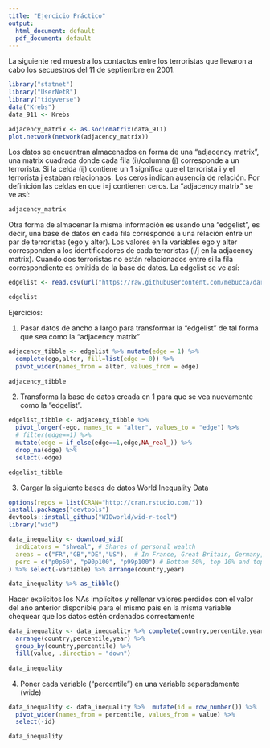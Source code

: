 ```yaml
---
title: "Ejercicio Práctico"
output:
  html_document: default
  pdf_document: default
---
```



La siguiente red muestra los contactos entre los terroristas que llevaron a cabo los secuestros del 11 de septiembre en 2001. 

```r
library("statnet") 
library("UserNetR")
library("tidyverse")
data("Krebs")
data_911 <- Krebs

adjacency_matrix <- as.sociomatrix(data_911)
plot.network(network(adjacency_matrix))

```

Los datos se encuentran almacenados en forma de una "adjacency matrix", una matrix cuadrada donde cada fila (i)/columna (j) corresponde a un terrorista. Si la celda (ij) contiene un 1 significa que el terrorista i y el terrorista j estaban relacionaos. Los ceros indican ausencia de relación. Por definición las celdas en que i=j contienen ceros. La "adjacency matrix" se ve así:

```r
adjacency_matrix
```

Otra forma de almacenar la misma información es usando una "edgelist", es decir, una base de datos en cada fila corresponde a una relación entre un par de terroristas (ego y alter). Los valores en la variables ego y alter corresponden a los identificadores de cada terroristas (i/j en la adjacency matrix). Cuando dos terroristas no están relacionados entre si la fila correspondiente es omitida de la base de datos. La edgelist se ve así:

```r
edgelist <- read.csv(url("https://raw.githubusercontent.com/mebucca/dar_soc4001/master/slides/class_10/network_terrorists911.csv"))

edgelist 
```

Ejercicios:
  
  
1. Pasar datos de ancho a largo para transformar la "edgelist" de tal forma que sea como la "adjacency matrix"

```r
adjacency_tibble <- edgelist %>% mutate(edge = 1) %>%
  complete(ego,alter, fill=list(edge = 0)) %>%
  pivot_wider(names_from = alter, values_from = edge)
  
adjacency_tibble 
```


2. Transforma la base de datos creada en 1 para que se vea nuevamente como la "edgelist". 

```r
edgelist_tibble <- adjacency_tibble %>%
  pivot_longer(-ego, names_to = "alter", values_to = "edge") %>%
  # filter(edge==1) %>%
  mutate(edge = if_else(edge==1,edge,NA_real_)) %>%
  drop_na(edge) %>%
  select(-edge)

edgelist_tibble
```

3. Cargar la siguiente bases de datos World Inequality Data

```r
options(repos = list(CRAN="http://cran.rstudio.com/"))
install.packages("devtools")
devtools::install_github("WIDworld/wid-r-tool")
library("wid")

data_inequality <- download_wid(
  indicators = "shweal", # Shares of personal wealth
  areas = c("FR","GB","DE","US"),  # In France, Great Britain, Germany, USA
  perc = c("p0p50", "p90p100", "p99p100") # Bottom 50%, top 10% and top 1%
) %>% select(-variable) %>% arrange(country,year)

data_inequality %>% as_tibble()
```

Hacer explícitos los NAs implícitos y rellenar valores perdidos con el valor del año anterior disponible para el mismo país en la misma variable chequear que los datos estén ordenados correctamente

```r
data_inequality <- data_inequality %>% complete(country,percentile,year) %>%
  arrange(country,percentile,year) %>%
  group_by(country,percentile) %>%
  fill(value, .direction = "down")

data_inequality 
```

4. Poner cada variable ("percentile") en una variable separadamente (wide)


```r
data_inequality <- data_inequality %>%  mutate(id = row_number()) %>% 
  pivot_wider(names_from = percentile, values_from = value) %>%
  select(-id)

data_inequality 

```